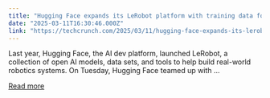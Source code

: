 ```yaml
---
title: "Hugging Face expands its LeRobot platform with training data for self-driving machines"
date: "2025-03-11T16:30:46.000Z"
link: "https://techcrunch.com/2025/03/11/hugging-face-expands-its-lerobot-platform-with-training-data-for-self-driving-machines/"
---
```


Last year, Hugging Face, the AI dev platform, launched LeRobot, a collection of open AI models, data sets, and tools to help build real-world robotics systems. On Tuesday, Hugging Face teamed up with ...

[Read more](https://techcrunch.com/2025/03/11/hugging-face-expands-its-lerobot-platform-with-training-data-for-self-driving-machines/)
